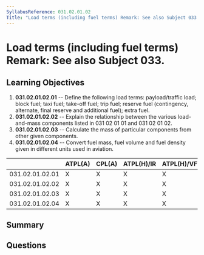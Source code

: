 ```yaml
---
SyllabusReference: 031.02.01.02
Title: "Load terms (including fuel terms) Remark: See also Subject 033."
---
```


# Load terms (including fuel terms) Remark: See also Subject 033.

## Learning Objectives

1. **031.02.01.02.01** -- Define the following load terms: payload/traffic load;
   block fuel; taxi fuel; take-off fuel; trip fuel; reserve fuel (contingency,
   alternate, final reserve and additional fuel); extra fuel.
2. **031.02.01.02.02** -- Explain the relationship between the various
   load-and-mass components listed in 031 02 01 01 and 031 02 01 02.
3. **031.02.01.02.03** -- Calculate the mass of particular components from other
   given components.
4. **031.02.01.02.04** -- Convert fuel mass, fuel volume and fuel density given
   in different units used in aviation.

|                 | ATPL(A) | CPL(A) | ATPL(H)/IR | ATPL(H)/VFR | CPL(H) | IR  | CBIR(A) |
| --------------- | ------- | ------ | ---------- | ----------- | ------ | --- | ------- |
| 031.02.01.02.01 | X       | X      | X          | X           | X      |     |         |
| 031.02.01.02.02 | X       | X      | X          | X           | X      |     |         |
| 031.02.01.02.03 | X       | X      | X          | X           | X      |     |         |
| 031.02.01.02.04 | X       | X      | X          | X           | X      |     |         |

## Summary

## Questions

